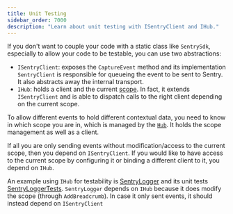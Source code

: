 ```yaml
---
title: Unit Testing
sidebar_order: 7000
description: "Learn about unit testing with ISentryClient and IHub."
---
```


If you don't want to couple your code with a static class like `SentrySdk`, especially to allow your code to be testable, you can use two abstractions:

- `ISentryClient`: exposes the `CaptureEvent` method and its implementation `SentryClient` is responsible for queueing the event to be sent to Sentry. It also abstracts away the internal transport.
- `IHub`: holds a client and the current [scope](../enriching-events/scopes/). In fact, it extends `ISentryClient` and is able to dispatch calls to the right client depending on the current scope.

To allow different events to hold different contextual data, you need to know in which scope you are in, which is managed by the [`Hub`](https://github.com/getsentry/sentry-dotnet/blob/master/src/Sentry/Internal/Hub.cs). It holds the scope management as well as a client.

If all you are only sending events without modification/access to the current scope, then you depend on `ISentryClient`. If you would like to have access to the current scope by configuring it or binding a different client to it, you depend on `IHub`.

An example using `IHub` for testability is [SentryLogger](https://github.com/getsentry/sentry-dotnet/blob/master/src/Sentry.Extensions.Logging/SentryLogger.cs) and its unit tests [SentryLoggerTests](https://github.com/getsentry/sentry-dotnet/blob/master/test/Sentry.Extensions.Logging.Tests/SentryLoggerTests.cs).
`SentryLogger` depends on `IHub` because it does modify the scope (through `AddBreadcrumb`). In case it only sent events, it should instead depend on `ISentryClient`
